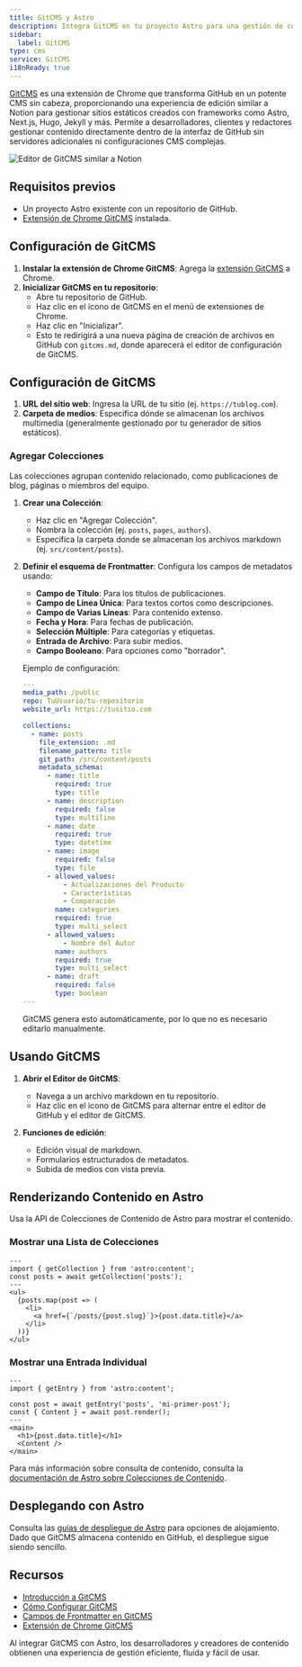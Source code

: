 ```yaml
---
title: GitCMS y Astro
description: Integra GitCMS en tu proyecto Astro para una gestión de contenido sin esfuerzo
sidebar:
  label: GitCMS
type: cms
service: GitCMS
i18nReady: true
---
```


[GitCMS](https://gitcms.blog) es una extensión de Chrome que transforma GitHub en un potente CMS sin cabeza, proporcionando una experiencia de edición similar a Notion para gestionar sitios estáticos creados con frameworks como Astro, Next.js, Hugo, Jekyll y más. Permite a desarrolladores, clientes y redactores gestionar contenido directamente dentro de la interfaz de GitHub sin servidores adicionales ni configuraciones CMS complejas.

![Editor de GitCMS similar a Notion](https://gitcms.blog/images/gitcms-editor-for-astro.webp)

## Requisitos previos
- Un proyecto Astro existente con un repositorio de GitHub.
- [Extensión de Chrome GitCMS](https://gitcms.blog) instalada.

## Configuración de GitCMS
1. **Instalar la extensión de Chrome GitCMS**: Agrega la [extensión GitCMS](https://gitcms.blog) a Chrome.
2. **Inicializar GitCMS en tu repositorio**:
   - Abre tu repositorio de GitHub.
   - Haz clic en el icono de GitCMS en el menú de extensiones de Chrome.
   - Haz clic en "Inicializar".
   - Esto te redirigirá a una nueva página de creación de archivos en GitHub con `gitcms.md`, donde aparecerá el editor de configuración de GitCMS.

## Configuración de GitCMS
1. **URL del sitio web**: Ingresa la URL de tu sitio (ej. `https://tublog.com`).
2. **Carpeta de medios**: Especifica dónde se almacenan los archivos multimedia (generalmente gestionado por tu generador de sitios estáticos).

### Agregar Colecciones
Las colecciones agrupan contenido relacionado, como publicaciones de blog, páginas o miembros del equipo.

1. **Crear una Colección**:
   - Haz clic en "Agregar Colección".
   - Nombra la colección (ej. `posts`, `pages`, `authors`).
   - Especifica la carpeta donde se almacenan los archivos markdown (ej. `src/content/posts`).

2. **Definir el esquema de Frontmatter**:
   Configura los campos de metadatos usando:
   - **Campo de Título**: Para los títulos de publicaciones.
   - **Campo de Línea Única**: Para textos cortos como descripciones.
   - **Campo de Varias Líneas**: Para contenido extenso.
   - **Fecha y Hora**: Para fechas de publicación.
   - **Selección Múltiple**: Para categorías y etiquetas.
   - **Entrada de Archivo**: Para subir medios.
   - **Campo Booleano**: Para opciones como "borrador".

   Ejemplo de configuración:
   ```yaml
   ---
   media_path: /public
   repo: TuUsuario/tu-repositorio
   website_url: https://tusitio.com
   
   collections:
     - name: posts
       file_extension: .md
       filename_pattern: title
       git_path: /src/content/posts
       metadata_schema:
         - name: title
           required: true
           type: title
         - name: description
           required: false
           type: multiline
         - name: date
           required: true
           type: datetime
         - name: image
           required: false
           type: file
         - allowed_values:
             - Actualizaciones del Producto
             - Características
             - Comparación
           name: categories
           required: true
           type: multi_select
         - allowed_values:
             - Nombre del Autor
           name: authors
           required: true
           type: multi_select
         - name: draft
           required: false
           type: boolean
   ---
   ```
   GitCMS genera esto automáticamente, por lo que no es necesario editarlo manualmente.

## Usando GitCMS
1. **Abrir el Editor de GitCMS**:
   - Navega a un archivo markdown en tu repositorio.
   - Haz clic en el icono de GitCMS para alternar entre el editor de GitHub y el editor de GitCMS.

2. **Funciones de edición**:
   - Edición visual de markdown.
   - Formularios estructurados de metadatos.
   - Subida de medios con vista previa.

## Renderizando Contenido en Astro
Usa la API de Colecciones de Contenido de Astro para mostrar el contenido.

### Mostrar una Lista de Colecciones
```tsx
---
import { getCollection } from 'astro:content';
const posts = await getCollection('posts');
---
<ul>
  {posts.map(post => (
    <li>
      <a href={`/posts/{post.slug}`}>{post.data.title}</a>
    </li>
  ))}
</ul>
```

### Mostrar una Entrada Individual
```tsx
---
import { getEntry } from 'astro:content';

const post = await getEntry('posts', 'mi-primer-post');
const { Content } = await post.render();
---
<main>
  <h1>{post.data.title}</h1>
  <Content />
</main>
```
Para más información sobre consulta de contenido, consulta la [documentación de Astro sobre Colecciones de Contenido](https://docs.astro.build/en/guides/content-collections/).

## Desplegando con Astro
Consulta las [guías de despliegue de Astro](https://docs.astro.build/en/guides/deploy/) para opciones de alojamiento. Dado que GitCMS almacena contenido en GitHub, el despliegue sigue siendo sencillo.

## Recursos
- [Introducción a GitCMS](https://gitcms.blog/posts/introducing-gitcms/)
- [Cómo Configurar GitCMS](https://gitcms.blog/posts/how-to-configure-gitcms/)
- [Campos de Frontmatter en GitCMS](https://gitcms.blog/posts/frontmatter-editor/)
- [Extensión de Chrome GitCMS](https://gitcms.blog)

Al integrar GitCMS con Astro, los desarrolladores y creadores de contenido obtienen una experiencia de gestión eficiente, fluida y fácil de usar.